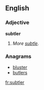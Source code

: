 ==English==

===Adjective===
'''subtler'''

# {{obsolete}} {{comparative of|[[subtle]]}}  ''More [[subtle]].''

===Anagrams===
* [[bluster#English|bluster]]
* [[butlers#English|butlers]]

[[fr:subtler]]